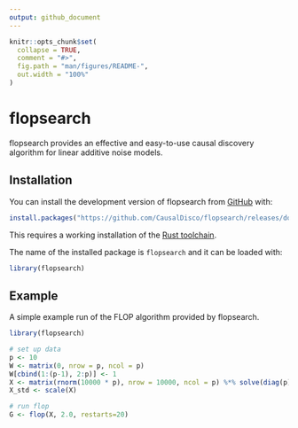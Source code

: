 ```yaml
---
output: github_document
---
```


<!-- README.md is generated from README.Rmd. Please edit that file -->

```r
knitr::opts_chunk$set(
  collapse = TRUE,
  comment = "#>",
  fig.path = "man/figures/README-",
  out.width = "100%"
)
```

# flopsearch

<!-- badges: start -->
<!-- badges: end -->

flopsearch provides an effective and easy-to-use causal discovery algorithm for linear additive noise models.

## Installation

You can install the development version of flopsearch from [GitHub](https://github.com/) with:

``` r
install.packages("https://github.com/CausalDisco/flopsearch/releases/download/v0.1.0/flopsearch.tar.gz")
```

This requires a working installation of the [Rust toolchain](https://rust-lang.org/tools/install/).

The name of the installed package is ```flopsearch``` and it can be loaded with:

``` r
library(flopsearch)
```

## Example

A simple example run of the FLOP algorithm provided by flopsearch.

```r
library(flopsearch)

# set up data
p <- 10
W <- matrix(0, nrow = p, ncol = p)
W[cbind(1:(p-1), 2:p)] <- 1
X <- matrix(rnorm(10000 * p), nrow = 10000, ncol = p) %*% solve(diag(p) - W)
X_std <- scale(X)

# run flop
G <- flop(X, 2.0, restarts=20)
```
